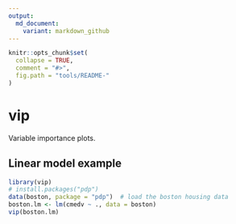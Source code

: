 ```yaml
---
output:
  md_document:
    variant: markdown_github
---
```


<!-- README.md is generated from README.Rmd. Please edit that file -->

```r
knitr::opts_chunk$set(
  collapse = TRUE,
  comment = "#>",
  fig.path = "tools/README-"
)
```

# vip

Variable importance plots.


## Linear model example

```r
library(vip)
# install.packages("pdp")
data(boston, package = "pdp")  # load the boston housing data
boston.lm <- lm(cmedv ~ ., data = boston)
vip(boston.lm)
```

